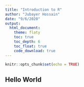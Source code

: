 ```yaml
---
title: "Introduction to R"
author: "Jubayer Hossain"
date: "9/6/2020"
output:
  html_document:
    theme: flaty
    toc: true
    toc_depth: 6
    toc_float: true
    code_download: true
---
```


```r
knitr::opts_chunk$set(echo = TRUE)
```

## Hello World 